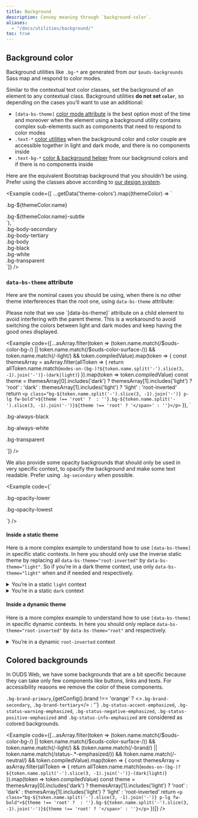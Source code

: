 ```yaml
---
title: Background
description: Convey meaning through `background-color`.
aliases:
  - "/docs/utilities/background/"
toc: true
---
```



<Callout type="info" name="warning-color-assistive-technologies" />

## Background color

Background utilities like `.bg-*` are generated from our `$ouds-backgrounds` Sass map and respond to color modes.

Similar to the contextual text color classes, set the background of an element to any contextual class. Background utilities **do not set `color`**, so depending on the cases you’ll want to use an additional:
* `[data-bs-theme]` [color mode attribute]([[docsref:/customize/color-modes#how-to-use]]) is the best option most of the time and moreover when the element using a background utility contains complex sub-elements such as components that need to respond to color modes
* `.text-*` [color utilities]([[docsref:/utilities/colors]]) when the background color and color couple are accessible together in light and dark mode, and there is no components inside
* `.text-bg-*` [color & background helper]([[docsref:/helpers/color-background]]) from our background colors and if there is no components inside

<BootstrapCompatibility>

Here are the equivalent Bootstrap background that you shouldn’t be using. Prefer using the classes above according to [our design system]([[config:ouds.web]]).

<Example code={[
  ...getData('theme-colors').map((themeColor) => `<div class="p-3 mb-2 bg-${themeColor.name} text-bg-${themeColor.name}">.bg-${themeColor.name}</div>
<div class="p-3 mb-2 bg-${themeColor.name}-subtle text-${themeColor.name}-emphasis">.bg-${themeColor.name}-subtle</div>`),
  `<div class="p-3 mb-2 bg-body-secondary">.bg-body-secondary</div>
<div class="p-3 mb-2 bg-body-tertiary">.bg-body-tertiary</div>
<div class="p-3 mb-2 bg-body text-body">.bg-body</div>
<div class="p-3 mb-2 bg-black text-white">.bg-black</div>
<div class="p-3 mb-2 bg-white text-black">.bg-white</div>
<div class="p-3 mb-2 bg-transparent text-body">.bg-transparent</div>`]} />

</BootstrapCompatibility>

### `data-bs-theme` attribute

Here are the nominal cases you should be using, when there is no other theme interferences than the root one, using `data-bs-theme` attribute:

<Callout type="info">
Please note that we use `[data-bs-theme]` attribute on a child element to avoid interfering with the parent theme. This is a workaround to avoid switching the colors between light and dark modes and keep having the good ones displayed.
</Callout>

<Example code={[...asArray.filter(token => (token.name.match(/\$ouds-color-bg-/) || token.name.match(/\$ouds-color-surface-/)) && token.name.match(/-light/) && token.compiledValue).map(token => {
    const themesArray = asArray.filter(allToken => {
      return allToken.name.match(`modes-on-(bg-)?${token.name.split('-').slice(3, -1).join('-')}-(dark|light)`)
    }).map(token => token.compiledValue)
    const theme = themesArray[0].includes('dark')
      ? themesArray[1].includes('light')
        ? 'root'
        : 'dark'
      : themesArray[1].includes('light')
        ? 'light'
        : 'root-inverted'
    return `<p class="bg-${token.name.split('-').slice(3, -1).join('-')} p-lg fw-bold">${theme !== 'root' ? `<span data-bs-theme="${theme}">` : ''}.bg-${token.name.split('-').slice(3, -1).join('-')}${theme !== 'root' ? '</span>' : ''}</p>`
  }),
  `<p class="bg-always-black p-lg fw-bold"><span data-bs-theme="dark">.bg-always-black</span></p>
  <p class="bg-always-white p-lg fw-bold"><span data-bs-theme="light">.bg-always-white</span></p>
  <p class="bg-transparent p-lg fw-bold">.bg-transparent</p>`]} />

We also provide some opacity backgrounds that should only be used in very specific context, to opacify the background and make some text readable. Prefer using `.bg-secondary` when possible.

<Example code={`<p class="bg-opacity-lower p-lg fw-bold">.bg-opacity-lower</p>
  <p class="bg-opacity-lowest p-lg fw-bold">.bg-opacity-lowest</p>`} />

#### Inside a static theme

Here is a more complex example to understand how to use `[data-bs-theme]` in specific static contexts. In here you should only use the inverse static theme by replacing all `data-bs-theme="root-inverted"` by `data-bs-theme="light"`. So if you’re in a dark theme context, use only `data-bs-theme="light"` when and if needed and respectively.

<details class="mb-lg px-sm">
  <summary class="py-sm">You’re in a static <code>light</code> context</summary>

<Example class="p-none" code={[`<div class="bg-always-white p-lg">
    <div data-bs-theme="light">`,
  ...asArray.filter(token => (token.name.match(/\$ouds-color-bg-/) || token.name.match(/\$ouds-color-surface-/)) && token.name.match(/-light/) && token.compiledValue).map(token => {
    const themesArray = asArray.filter(allToken => {
      return allToken.name.match(`modes-on-(bg-)?${token.name.split('-').slice(3, -1).join('-')}-(dark|light)`)
    }).map(token => token.compiledValue)
    const theme = themesArray[1].includes('light')
      ? 'light'
      : 'dark'
    return `    <p class="bg-${token.name.split('-').slice(3, -1).join('-')} p-lg fw-bold">${theme !== 'light' ? `<span data-bs-theme="${theme}">` : ''}.bg-${token.name.split('-').slice(3, -1).join('-')}${theme !== 'light' ? '</span>' : ''}</p>`
  }),
  `    <p class="bg-always-black p-lg fw-bold"><span data-bs-theme="dark">.bg-always-black</span></p>
      <p class="bg-always-white p-lg fw-bold"><span data-bs-theme="light">.bg-always-white</span></p>
      <p class="bg-transparent p-lg fw-bold">.bg-transparent</p>`,
  `  </div>
  </div>`]} />

We also provide some opacity backgrounds that should only be used in very specific context, to opacify the background and make some text readable. Prefer using `.bg-secondary` when possible.

<Example code={`<div class="bg-always-white p-lg">
    <div data-bs-theme="light">
      <p class="bg-opacity-lower p-lg fw-bold">.bg-opacity-lower</p>
      <p class="bg-opacity-lowest p-lg fw-bold">.bg-opacity-lowest</p>
    </div>
  </div>`} />

</details>

<details class="mb-lg px-sm">
  <summary class="py-sm">You’re in a static <code>dark</code> context</summary>

<Example class="p-none" code={[`<div class="bg-always-black p-lg">
    <div data-bs-theme="dark">`,
  ...asArray.filter(token => (token.name.match(/\$ouds-color-bg-/) || token.name.match(/\$ouds-color-surface-/)) && token.name.match(/-light/) && token.compiledValue).map(token => {
    const themesArray = asArray.filter(allToken => {
      return allToken.name.match(`modes-on-(bg-)?${token.name.split('-').slice(3, -1).join('-')}-(dark|light)`)
    }).map(token => token.compiledValue)
    const theme = themesArray[0].includes('dark')
      ? 'dark'
      : 'light'
    return `    <p class="bg-${token.name.split('-').slice(3, -1).join('-')} p-lg fw-bold">${theme !== 'dark' ? `<span data-bs-theme="${theme}">` : ''}.bg-${token.name.split('-').slice(3, -1).join('-')}${theme !== 'dark' ? '</span>' : ''}</p>`
  }),
  `    <p class="bg-always-black p-lg fw-bold"><span data-bs-theme="dark">.bg-always-black</span></p>
      <p class="bg-always-white p-lg fw-bold"><span data-bs-theme="light">.bg-always-white</span></p>
      <p class="bg-transparent p-lg fw-bold">.bg-transparent</p>`,
  `  </div>
  </div>`]} />

We also provide some opacity backgrounds that should only be used in very specific context, to opacify the background and make some text readable. Prefer using `.bg-secondary` when possible.

<Example code={`<div class="bg-always-black p-lg">
    <div data-bs-theme="dark">
      <p class="bg-opacity-lower p-lg fw-bold">.bg-opacity-lower</p>
      <p class="bg-opacity-lowest p-lg fw-bold">.bg-opacity-lowest</p>
    </div>
  </div>`} />

</details>

#### Inside a dynamic theme

Here is a more complex example to understand how to use `[data-bs-theme]` in specific dynamic contexts. In here you should only replace `data-bs-theme="root-inverted"` by `data-bs-theme="root"` and respectively.

<details class="mb-lg px-sm">
  <summary class="py-sm">You’re in a dynamic <code>root-inverted</code> context</summary>

<Example class="p-none" code={[`<div class="bg-status-neutral-emphasized p-lg">
    <div data-bs-theme="root-inverted">`,
  ...asArray.filter(token => (token.name.match(/\$ouds-color-bg-/) || token.name.match(/\$ouds-color-surface-/)) && token.name.match(/-light/) && token.compiledValue).map(token => {
    const themesArray = asArray.filter(allToken => {
      return allToken.name.match(`modes-on-(bg-)?${token.name.split('-').slice(3, -1).join('-')}-(dark|light)`)
    }).map(token => token.compiledValue)
    const theme = themesArray[0].includes('dark')
      ? themesArray[1].includes('light')
        ? 'root-inverted'
        : 'dark'
      : themesArray[1].includes('light')
        ? 'light'
        : 'root'
    return `    <p class="bg-${token.name.split('-').slice(3, -1).join('-')} p-lg fw-bold">${theme !== 'root-inverted' ? `<span data-bs-theme="${theme}">` : ''}.bg-${token.name.split('-').slice(3, -1).join('-')}${theme !== 'root-inverted' ? '</span>' : ''}</p>`
  }),
  `    <p class="bg-always-black p-lg fw-bold"><span data-bs-theme="dark">.bg-always-black</span></p>
      <p class="bg-always-white p-lg fw-bold"><span data-bs-theme="light">.bg-always-white</span></p>
      <p class="bg-transparent p-lg fw-bold">.bg-transparent</p>`,
  `  </div>
  </div>`]} />

We also provide some opacity backgrounds that should only be used in very specific context, to opacify the background and make some text readable. Prefer using `.bg-secondary` when possible.

<Example code={`<div class="bg-status-neutral-emphasized p-lg">
    <div data-bs-theme="root-inverted">
      <p class="bg-opacity-lower p-lg fw-bold">.bg-opacity-lower</p>
      <p class="bg-opacity-lowest p-lg fw-bold">.bg-opacity-lowest</p>
    </div>
  </div>`} />

</details>

## Colored backgrounds

In OUDS Web, we have some backgrounds that are a bit specific because they can take only few components like buttons, links and texts. For accessibility reasons we remove the color of these components.

`.bg-brand-primary`,{getConfig().brand !== 'orange' ? <><code>.bg-brand-secondary</code>, <code>.bg-brand-tertiary</code></> : ''} `.bg-status-accent-emphasized`, `.bg-status-warning-emphasized`, `.bg-status-negative-emphasized`, `.bg-status-positive-emphasized` and `.bg-status-info-emphasized` are considered as colored backgrounds.

<Example code={[...asArray.filter(token => (token.name.match(/\$ouds-color-bg-/) || token.name.match(/\$ouds-color-surface-/)) && token.name.match(/-light/) && (token.name.match(/-brand/) || token.name.match(/status-.*-emphasized/)) && !token.name.match(/-neutral/) && token.compiledValue).map(token => {
    const themesArray = asArray.filter(allToken => {
      return allToken.name.match(`modes-on-(bg-)?${token.name.split('-').slice(3, -1).join('-')}-(dark|light)`)
    }).map(token => token.compiledValue)
    const theme = themesArray[0].includes('dark')
      ? themesArray[1].includes('light')
        ? 'root'
        : 'dark'
      : themesArray[1].includes('light')
        ? 'light'
        : 'root-inverted'
    return `<p class="bg-${token.name.split('-').slice(3, -1).join('-')} p-lg fw-bold">${theme !== 'root' ? `<span data-bs-theme="${theme}">` : ''}.bg-${token.name.split('-').slice(3, -1).join('-')}${theme !== 'root' ? '</span>' : ''}</p>`
  })]} />
